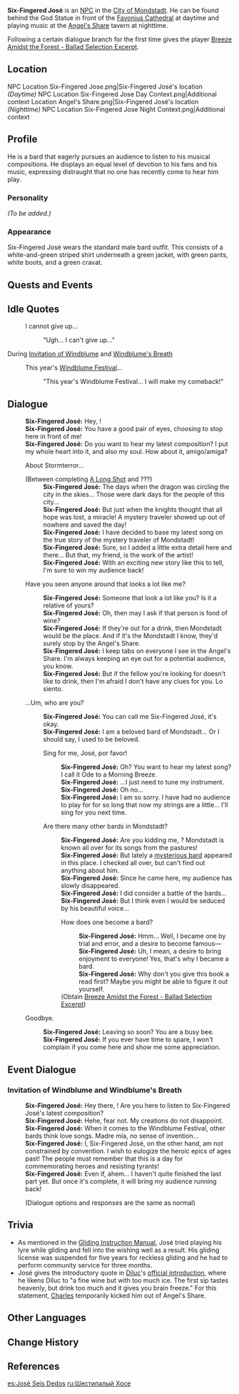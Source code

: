 {{Meta
<!-- REMOVE THIS TEMPLATE AFTER ADDING MISSING INFO -->
|missing_NPC_profile  = yes
}}
{{Character Infobox
|image            = NPC Six Fingered Jose.png
|region           = Mondstadt
|title            = Bard
|dialoguereward   = {{Card|Breeze Amidst the Forest|vol=1}}
|type             = NPC
|voiceEN          = [https://www.coryyee.com/ Cory Yee]<ref>Twitter: [https://twitter.com/CoryYee/status/1522675311934001154 EN VA Self Announcement]</ref>
|voiceJP          = [http://amuleto.jp/talents/kunihirodaisuke.html Kunihiro Daisuke ({{ja|國廣 大介}})]<ref name="Kunihiro Daisuke">Amuleto: [http://amuleto.jp/talents/kunihirodaisuke.html JP VA's Profile]</ref>
}}
'''Six-Fingered José''' is an [[NPC]] in the [[City of Mondstadt]]. He can be found behind the God Statue in front of the [[Favonius Cathedral]] at daytime and playing music at the [[Angel's Share]] tavern at nighttime.

Following a certain dialogue branch for the first time gives the player [[Breeze Amidst the Forest - Ballad Selection Excerpt]].

==Location==
<gallery>
NPC Location Six-Fingered Jose.png|Six-Fingered José's location ''(Daytime)''
NPC Location Six-Fingered Jose Day Context.png|Additional context
Location Angel's Share.png|Six-Fingered José's location ''(Nighttime)''
NPC Location Six-Fingered Jose Night Context.png|Additional context
</gallery>

==Profile==
<!-- detailed story/lore information goes here -->
He is a bard that eagerly pursues an audience to listen to his musical compositions. He displays an equal level of devotion to his fans and his music, expressing distraught that no one has recently come to hear him play.

===Personality===
''(To be added.)''

===Appearance===
Six-Fingered José wears the standard male bard outfit. This consists of a white-and-green striped shirt underneath a green jacket, with green pants, white boots, and a green cravat.

==Quests and Events==
{{Quests and Events}}

==Idle Quotes==
{{Dialogue start}}
: {{DIcon|Idle}} I cannot give up...
:: {{A|VO Six-Fingered José 01.ogg}} "Ugh... I can't give up..."
{{Dialogue end}}

;During [[Invitation of Windblume]] and [[Windblume's Breath]]
{{Dialogue start}}
: {{DIcon|Idle}} This year's [[Windblume Festival]]...
:: {{A|VO Six-Fingered José Invitation of Windblume 01.ogg}} "This year's Windblume Festival... I will make my comeback!"
{{Dialogue end}}

==Dialogue==
{{Dialogue start}}
:'''Six-Fingered José:''' Hey, {{MC|Amigo|Amiga|mc=1}}!
:'''Six-Fingered José:''' You have a good pair of eyes, choosing to stop here in front of me!
:'''Six-Fingered José:''' Do you want to hear my latest composition? I put my whole heart into it, and also my soul. How about it, amigo/amiga?
:{{DIcon}} About Stormterror...
:;(Between completing [[A Long Shot]] and ???)
::'''Six-Fingered José:''' The days when the dragon was circling the city in the skies... Those were dark days for the people of this city...
::'''Six-Fingered José:''' But just when the knights thought that all hope was lost, a miracle! A mystery traveler showed up out of nowhere and saved the day!
::'''Six-Fingered José:''' I have decided to base my latest song on the true story of the mystery traveler of Mondstadt!
::'''Six-Fingered José:''' Sure, so I added a little extra detail here and there... But that, my friend, is the work of the artist!
::'''Six-Fingered José:''' With an exciting new story like this to tell, I'm sure to win my audience back!
:{{DIcon}} Have you seen anyone around that looks a lot like me?
::'''Six-Fingered José:''' Someone that look a lot like you? Is it a relative of yours?
::'''Six-Fingered José:''' Oh, then may I ask if that person is fond of wine?
::'''Six-Fingered José:''' If they're out for a drink, then Mondstadt would be the place. And if it's the Mondstadt I know, they'd surely stop by the Angel's Share.
::'''Six-Fingered José:''' I keep tabs on everyone I see in the Angel's Share. I'm always keeping an eye out for a potential audience, you know.
::'''Six-Fingered José:''' But if the fellow you're looking for doesn't like to drink, then I'm afraid I don't have any clues for you. Lo siento.
:{{DIcon}} ...Um, who are you?
::'''Six-Fingered José:''' You can call me Six-Fingered José, it's okay.
::'''Six-Fingered José:''' I am a beloved bard of Mondstadt... Or I should say, I used to be beloved.
::{{DIcon}} Sing for me, José, por favor!
:::'''Six-Fingered José:''' Oh? You want to hear my latest song? I call it Ode to a Morning Breeze.
:::'''Six-Fingered José:''' ...I just need to tune my instrument.
:::'''Six-Fingered José:''' Oh no...
:::'''Six-Fingered José:''' I am so sorry. I have had no audience to play for for so long that now my strings are a little... I'll sing for you next time.
::{{DIcon}} Are there many other bards in Mondstadt?
:::'''Six-Fingered José:''' Are you kidding me, {{MC|amigo|amiga|mc=1}}? Mondstadt is known all over for its songs from the pastures!
:::'''Six-Fingered José:''' But lately a [[Venti|mysterious bard]] appeared in this place. I checked all over, but can't find out anything about him.
:::'''Six-Fingered José:''' Since he came here, my audience has slowly disappeared.
:::'''Six-Fingered José:''' I did consider a battle of the bards...
:::'''Six-Fingered José:''' But I think even I would be seduced by his beautiful voice...
:::{{DIcon|Reward}} How does one become a bard?
::::'''Six-Fingered José:''' Hmm... Well, I became one by trial and error, and a desire to become famous&mdash;
::::'''Six-Fingered José:''' Uh, I mean, a desire to bring enjoyment to everyone! Yes, that's why I became a bard.
::::'''Six-Fingered José:''' Why don't you give this book a read first? Maybe you might be able to figure it out yourself.
:::;(Obtain [[Breeze Amidst the Forest - Ballad Selection Excerpt]])
:{{DIcon}} Goodbye.
::'''Six-Fingered José:''' Leaving so soon? You are a busy bee.
::'''Six-Fingered José:''' If you ever have time to spare, I won't complain if you come here and show me some appreciation.
{{Dialogue end}}

==Event Dialogue==
===Invitation of Windblume and Windblume's Breath===
{{Dialogue start}}
:'''Six-Fingered José:''' Hey there, {{MC|amigo|amiga|mc=1}}! Are you here to listen to Six-Fingered José's latest composition?
:'''Six-Fingered José:''' Hehe, fear not. My creations do not disappoint.
:'''Six-Fingered José:''' When it comes to the Windblume Festival, other bards think love songs. Madre mía, no sense of invention...
:'''Six-Fingered José:''' I, Six-Fingered José, on the other hand, am not constrained by convention. I wish to eulogize the heroic epics of ages past! The people must remember that this is a day for commemorating heroes and resisting tyrants!
:'''Six-Fingered José:''' Even if, ahem... I haven't quite finished the last part yet. But once it's complete, it will bring my audience running back!
:;(Dialogue options and responses are the same as normal)
:{{Dialogue end}}

==Trivia==
* As mentioned in the [[Gliding Instruction Manual]], José tried playing his lyre while gliding and fell into the wishing well as a result. His gliding license was suspended for five years for reckless gliding and he had to perform community service for three months.
* José gives the introductory quote in [[Diluc]]'s [[Diluc/Lore#Official Introduction|official introduction]], where he likens Diluc to "a fine wine but with too much ice. The first sip tastes heavenly, but drink too much and it gives you brain freeze." For this statement, [[Charles]] temporarily kicked him out of Angel's Share.

==Other Languages==
{{Other Languages
|default_hidden = 1
|en      = Six-Fingered José
|zhs     = 六指乔瑟
|zhs_rm  = Liù-zhǐ Qiáosè
|zht     = 六指喬瑟
|zht_rm  = Liù-zhǐ Qiáosè
|ja      = ジョセ
|ja_rm   = Jose
|ko      = 육손의 조셉
|ko_rm   = Yukson-ui Josep
|es      = José Seis Dedos
|fr      = José aux six doigts
|ru      = Шестипалый Хосе
|th      = Six-Fingered José
|vi      = Jose Sáu Ngón
|de      = José mit den sechs Fingern
|id      = Six-Fingered José
|pt      = José dos Seis Dedos
|tr      = Altı Parmaklı José
|it      = José Sei dita
}}

==Change History==
{{Change History|1.0}}

==References==
{{Reflist}}

[[es:José Seis Dedos]]
[[ru:Шестипалый Хосе]]